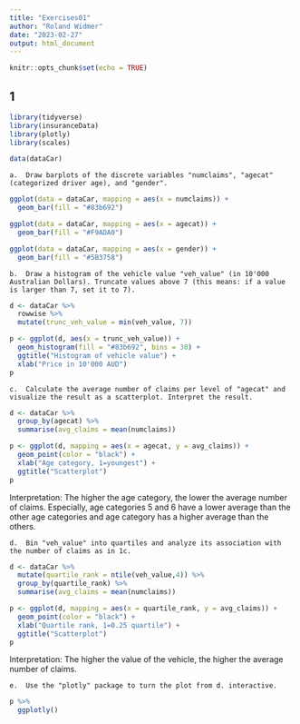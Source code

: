 ```yaml
---
title: "Exercises01"
author: "Roland Widmer"
date: "2023-02-27"
output: html_document
---
```


```r
knitr::opts_chunk$set(echo = TRUE)
```

## 1


```r
library(tidyverse)
library(insuranceData)
library(plotly)
library(scales)

data(dataCar)
```
    a.  Draw barplots of the discrete variables "numclaims", "agecat" (categorized driver age), and "gender".
    
```r

ggplot(data = dataCar, mapping = aes(x = numclaims)) +
  geom_bar(fill = "#83b692")

ggplot(data = dataCar, mapping = aes(x = agecat)) +
  geom_bar(fill = "#F9ADA0")

ggplot(data = dataCar, mapping = aes(x = gender)) +
  geom_bar(fill = "#5B3758")
```

    b.  Draw a histogram of the vehicle value "veh_value" (in 10'000 Australian Dollars). Truncate values above 7 (this means: if a value is larger than 7, set it to 7).
    
```r
d <- dataCar %>% 
  rowwise %>% 
  mutate(trunc_veh_value = min(veh_value, 7))

p <- ggplot(d, aes(x = trunc_veh_value)) +
  geom_histogram(fill = "#83b692", bins = 30) +
  ggtitle("Histogram of vehicle value") +
  xlab("Price in 10'000 AUD")
p
```
  
    c.  Calculate the average number of claims per level of "agecat" and visualize the result as a scatterplot. Interpret the result.
```r
d <- dataCar %>% 
  group_by(agecat) %>% 
  summarise(avg_claims = mean(numclaims))

p <- ggplot(d, mapping = aes(x = agecat, y = avg_claims)) +
  geom_point(color = "black") +
  xlab("Age category, 1=youngest") +
  ggtitle("Scatterplot")
p
```
Interpretation: The higher the age category, the lower the average number of claims. Especially, age categories 5 and 6 have a lower average than the other age categories and age category has a higher average than the others.

    d.  Bin "veh_value" into quartiles and analyze its association with the number of claims as in 1c.
```r
d <- dataCar %>%
  mutate(quartile_rank = ntile(veh_value,4)) %>% 
  group_by(quartile_rank) %>% 
  summarise(avg_claims = mean(numclaims))

p <- ggplot(d, mapping = aes(x = quartile_rank, y = avg_claims)) +
  geom_point(color = "black") +
  xlab("Quartile rank, 1=0.25 quartile") +
  ggtitle("Scatterplot")
p

```
Interpretation: The higher the value of the vehicle, the higher the average number of claims.

    e.  Use the "plotly" package to turn the plot from d. interactive.
```r
p %>% 
  ggplotly()
```

